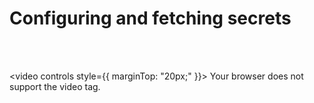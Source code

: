 # Configuring and fetching secrets

<br />
<br />

<video controls style={{ marginTop: "20px;" }}>
  <source
    src="/screenrecordings/vault/configuring-and-fetching-secrets.mp4"
    type="video/mp4"
  />
  Your browser does not support the video tag.
</video>

<br />

